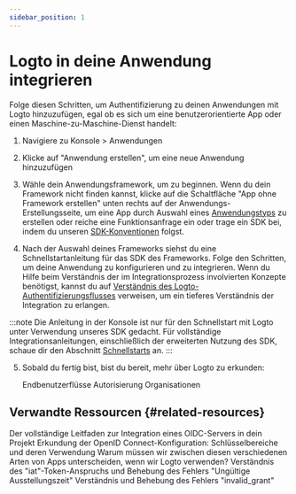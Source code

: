 ```yaml
---
sidebar_position: 1
---
```


# Logto in deine Anwendung integrieren

Folge diesen Schritten, um Authentifizierung zu deinen Anwendungen mit Logto hinzuzufügen, egal ob es sich um eine benutzerorientierte App oder einen Maschine-zu-Maschine-Dienst handelt:

1. Navigiere zu <CloudLink to="/applications">Konsole > Anwendungen</CloudLink>

2. Klicke auf "Anwendung erstellen", um eine neue Anwendung hinzuzufügen

3. Wähle dein Anwendungsframework, um zu beginnen. Wenn du dein Framework nicht finden kannst, klicke auf die Schaltfläche "App ohne Framework erstellen" unten rechts auf der Anwendungs-Erstellungsseite, um eine App durch Auswahl eines [Anwendungstyps](/integrate-logto/application-data-structure/#application-types) zu erstellen oder reiche eine Funktionsanfrage ein oder trage ein SDK bei, indem du unseren [SDK-Konventionen](/developers/sdk-conventions) folgst.

4. Nach der Auswahl deines Frameworks siehst du eine Schnellstartanleitung für das SDK des Frameworks. Folge den Schritten, um deine Anwendung zu konfigurieren und zu integrieren. Wenn du Hilfe beim Verständnis der im Integrationsprozess involvierten Konzepte benötigst, kannst du auf [Verständnis des Logto-Authentifizierungsflusses](/integrate-logto/integrate-logto-into-your-application/understand-authentication-flow/) verweisen, um ein tieferes Verständnis der Integration zu erlangen.

:::note
Die Anleitung in der Konsole ist nur für den Schnellstart mit Logto unter Verwendung unseres SDK gedacht. Für vollständige Integrationsanleitungen, einschließlich der erweiterten Nutzung des SDK, schaue dir den Abschnitt [Schnellstarts](/quick-starts) an.
:::

5. Sobald du fertig bist, bist du bereit, mehr über Logto zu erkunden:

   <Url href="/end-user-flows">Endbenutzerflüsse</Url>
   <Url href="/authorization">Autorisierung</Url>
   <Url href="/organizations">Organisationen</Url>

## Verwandte Ressourcen \{#related-resources}

<Url href="https://blog.logto.io/complete-guide-to-integrating-oidc-server">
  Der vollständige Leitfaden zur Integration eines OIDC-Servers in dein Projekt
</Url>

<Url href="https://blog.logto.io/exploring-oidc-configuration">
  Erkundung der OpenID Connect-Konfiguration: Schlüsselbereiche und deren Verwendung
</Url>

<Url href="https://blog.logto.io/reveal-public-and-confidential-clients">
  Warum müssen wir zwischen diesen verschiedenen Arten von Apps unterscheiden, wenn wir Logto
  verwenden?
</Url>

<Url href="https://blog.logto.io/troubleshooting-invalid-issued-at-time-error">
  Verständnis des "iat"-Token-Anspruchs und Behebung des Fehlers "Ungültige Ausstellungszeit"
</Url>

<Url href="https://blog.logto.io/troubleshoot-invalid-grant-error">
  Verständnis und Behebung des Fehlers "invalid_grant"
</Url>
